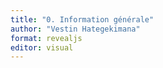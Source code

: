 ```yaml
---
title: "0. Information générale"
author: "Vestin Hategekimana"
format: revealjs
editor: visual
---
```


